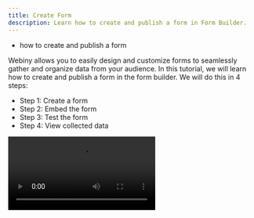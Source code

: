 ```yaml
---
title: Create Form
description: Learn how to create and publish a form in Form Builder.
---
```



<Alert type="success" title="WHAT YOU'LL LEARN">

- how to create and publish a form

</Alert>

Webiny allows you to easily design and customize forms to seamlessly gather and organize data from your audience. In this tutorial, we will learn how to create and publish a form in the form builder. We will do this in 4 steps:

- Step 1: Create a form
- Step 2: Embed the form
- Step 3: Test the form
- Step 4: View collected data

<Video src={createForm} controls={true} />

## Step 1: Create a Form

1. From the **Side Menu**, click **Form Builder** > **FORMS** > **Forms**.

    ✔️ The **Forms** screen opens.

2. Click **+ NEW FORM**.

   ✔️ The **New form** screen opens.

3. In the textbox, type **Contact Form**.

4. Click **+ CREATE**.

    ✔️ The form builder opens.

5. Under the **Form Element** section, click **CONTACT INFORMATION**.

    ✔️ The **CONTACT INFORMATION** accordion opens containing commonly used form fields.

6. Drag and Drop the following fields into the form-fields-area (marked with the message **Drop your first field here**) inside the **EDIT** tab:

    a. **FIRST NAME**

    b. **LAST NAME**

    c. **EMAIL**

7. Drag and Drop the **CUSTOM FIELD** into the form-fields-area.

    ✔️ The **Field Settings** screen opens.

    a. Click **Long Text**.

    ✔️ **GENERAL** tab opens.

    b. In the **Label** textbox, type **Message**.

8. Click **PUBLISH**.

    ✔️ The **Forms** screen opens with the message "Your form was published successfully!".


## Step 2: Embed the Form

To use a form, you need to embed it into a page. In this step, we we will embed the form into a page using the Page Builder. If you are not familiar with how to create a page, please follow the [Create Page](../../page-builder/essentials/create-page) tutorial.

1. From the **Side Menu**, click **Page Builder** > **PAGES** > **Pages**.

    ✔️ The **Pages** screen opens.

2. Add a new page.

3. Update the title of the page to **Contact Us**.

4. Add an empty block to the page.

5. Click the **ADD ELEMENT** icon.

    ✔️ The elements menu opens.

6. Click **Form**.

    ✔️ The **Form** elements accordion opens.

7. Drag and drop the **FORM** element inside the block.

    ✔️ The **ELEMENT** tab of the **FORM** element opens.

8. In the **Form** dropdown, select **Contact Form**.

    ✔️ The **Revision** dropdown appears.

9. In the **Revision** tab, click **Latest published revision**.

10. Click **Save**.

    ✔️ The **Contact Form** appears in the page editor.

11. Click **PUBLISH**.

    ✔️ The **Pages** screen opens with the message "Your page was published successfully!".


## Step 3: Test the Form

1. On the **Pages** screen, click the **Contact Us** list item in the list of pages.

    ✔️ The **PAGE PREVIEW** tab opens.

2. Click the **kebab menu** icon ( ⁝ ) on the top right of the page.

    ✔️ Menu opens with the options **View** and **Set as homepage**.

3. Click **View**.

    ✔️ The **Contact Us** page opens.

4. In the **First name** textbox, type *your name* (e.g. **John**). 

5. In the **Last name** textbox, type *your name* (e.g. **Doe**).

6. In the **Email** textbox, type *your email* (e.g. **johndoe@example.com**).

7. In the **Message** textbox, type *your message* (e.g. **Testing the form.**).

8. Click **SUBMIT**.

    ✔️ The success message appears.


## Step 4: View Collected data

1. From the **Side Menu**, click **Form Builder** > **FORMS** > **Forms**.

    ✔️ The **Forms** screen opens.

2. Click **Contact Form** list item in the list of forms.

    ✔️ The **FORM PREVIEW** tab opens.

3. Click the **SUBMISSIONS** tab.

    ✔️ The **SUBMISSIONS** tab opens.

4. Click the **REFRESH DATA** icon.

You will see the collected data in the **SUBMISSIONS** tab of the form.

**Note**: In the **TRIGGERS** tab inside the form editor, you can set the action that should be taken after the submission of a form. Two actions are available:

- **Redirect**: Sends the user to a specific URL after the successful submission of a form.

- **Webhook**: Makes a POST HTTP request to a specific URL after the successful submission of a form.
